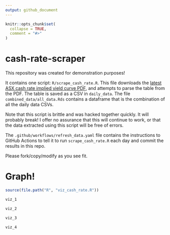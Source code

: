 ```yaml
---
output: github_document
---
```


<!-- README.md is generated from README.Rmd. Please edit that file -->

```r
knitr::opts_chunk$set(
  collapse = TRUE,
  comment = "#>"
)
```

# cash-rate-scraper

This repository was created for demonstration purposes!

It contains one script: `R/scrape_cash_rate.R`. This file downloads the [latest ASX cash rate implied yield curve PDF](https://www.asx.com.au/data/trt/ib_expectation_curve_graph.pdf), and attempts to parse the table from the PDF. The table is saved as a CSV in `daily_data`. The file `combined_data/all_data.Rds` contains a dataframe that is the combination of all the daily data CSVs. 

Note that this script is brittle and was hacked together quickly. It will probably break! I offer no assurance that this will continue to work, or that the data extracted using this script will be free of errors.

The `.github/workflows/refresh_data.yaml` file contains the instructions to GitHub Actions to tell it to run `scrape_cash_rate.R` each day and commit the results in this repo.

Please fork/copy/modify as you see fit.

# Graph!

```r
source(file.path("R", "viz_cash_rate.R"))

viz_1

viz_2 

viz_3

viz_4
```

